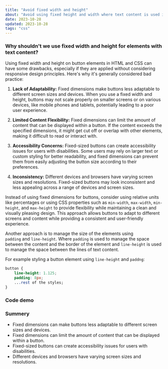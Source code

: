 ```yaml
---
title: "Avoid fixed width and height"
about: "Avoid using fixed height and width where text content is used in CSS"
date: 2023-10-28
updated: 2023-10-28
tags: "css"
---
```


### Why shouldn't we use fixed width and height for elements with text content?

Using fixed width and height on button elements in HTML and CSS can have some drawbacks, especially if they are applied without considering responsive design principles. Here's why it's generally considered bad practice:

1. **Lack of Adaptability:** Fixed dimensions make buttons less adaptable to different screen sizes and devices.
   When you use a fixed width and height, buttons may not scale properly on smaller screens or on various devices, like mobile phones and tablets, potentially leading to a poor user experience.

2. **Limited Content Flexibility:** Fixed dimensions can limit the amount of content that can be displayed within a button.
   If the content exceeds the specified dimensions, it might get cut off or overlap with other elements, making it difficult to read or interact with.

3. **Accessibility Concerns:** Fixed-sized buttons can create accessibility issues for users with disabilities.
   Some users may rely on larger text or custom styling for better readability, and fixed dimensions can prevent them from easily adjusting the button size according to their preferences.

4. **Inconsistency:** Different devices and browsers have varying screen sizes and resolutions.
   Fixed-sized buttons may look inconsistent and less appealing across a range of devices and screen sizes.

Instead of using fixed dimensions for buttons, consider using relative units like percentages or using CSS properties such as `min-width`, `max-width`, `min-height`, and `max-height` to provide flexibility while maintaining a clean and visually pleasing design.
This approach allows buttons to adapt to different screens and content while providing a consistent and user-friendly experience.

Another approach is to manage the size of the elements using <br/>
`padding` and `line-height`. Where `padding` is used to manage the space between the content and the border of the element and `line-height` is used to manage the space between the lines of text content.

For example styling a button element using `line-height` and `paddng`:

```css showLineNumbers title="app.css"
button {
	line-height: 1.125;
	padding: 8px;
	...rest of the styles;
}
```

### Code demo

### Summery

- Fixed dimensions can make buttons less adaptable to different screen sizes and devices.
- Fixed dimensions can limit the amount of content that can be displayed within a button.
- Fixed-sized buttons can create accessibility issues for users with disabilities.
- Different devices and browsers have varying screen sizes and resolutions.
